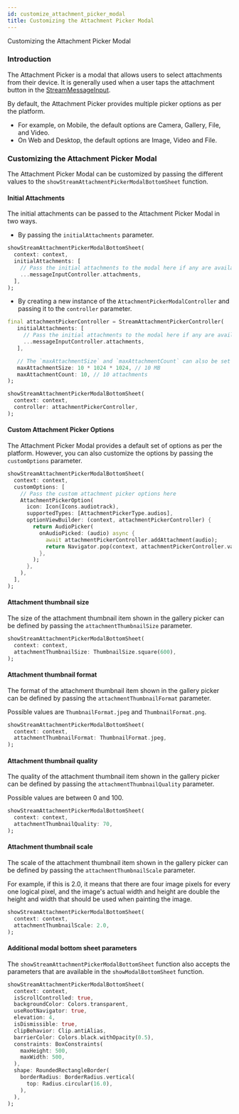 ```yaml
---
id: customize_attachment_picker_modal
title: Customizing the Attachment Picker Modal
---
```


Customizing the Attachment Picker Modal

### Introduction

The Attachment Picker is a modal that allows users to select attachments from their device.
It is generally used when a user taps the attachment button in the [StreamMessageInput](../stream_chat_flutter/message_input.mdx).

By default, the Attachment Picker provides multiple picker options as per the platform.
- For example, on Mobile, the default options are Camera, Gallery, File, and Video.
- On Web and Desktop, the default options are Image, Video and File.

### Customizing the Attachment Picker Modal

The Attachment Picker Modal can be customized by passing the different values to the `showStreamAttachmentPickerModalBottomSheet` function.

#### Initial Attachments

The initial attachments can be passed to the Attachment Picker Modal in two ways.

 * By passing the `initialAttachments` parameter.

 ```dart
 showStreamAttachmentPickerModalBottomSheet(
   context: context,
   initialAttachments: [
     // Pass the initial attachments to the modal here if any are available already (optional)
     ...messageInputController.attachments,
   ],
 );
 ```

 * By creating a new instance of the `AttachmentPickerModalController` and passing it to the `controller` parameter.

 ```dart
 final attachmentPickerController = StreamAttachmentPickerController(
    initialAttachments: [
      // Pass the initial attachments to the modal here if any are available already (optional)
      ...messageInputController.attachments,
    ],

    // The `maxAttachmentSize` and `maxAttachmentCount` can also be set while creating a controller.
    maxAttachmentSize: 10 * 1024 * 1024, // 10 MB
    maxAttachmentCount: 10, // 10 attachments
 );

 showStreamAttachmentPickerModalBottomSheet(
   context: context,
   controller: attachmentPickerController,
 );
 ```

#### Custom Attachment Picker Options

The Attachment Picker Modal provides a default set of options as per the platform.
However, you can also customize the options by passing the `customOptions` parameter.

 ```dart
 showStreamAttachmentPickerModalBottomSheet(
   context: context,
   customOptions: [
     // Pass the custom attachment picker options here
     AttachmentPickerOption(
       icon: Icon(Icons.audiotrack),
       supportedTypes: [AttachmentPickerType.audios],
       optionViewBuilder: (context, attachmentPickerController) {
         return AudioPicker(
           onAudioPicked: (audio) async {
             await attachmentPickerController.addAttachment(audio);
             return Navigator.pop(context, attachmentPickerController.value);
           },
         );
       },
     ),
   ],
 );
 ```

#### Attachment thumbnail size

The size of the attachment thumbnail item shown in the gallery picker can be defined by passing the `attachmentThumbnailSize` parameter.

 ```dart
 showStreamAttachmentPickerModalBottomSheet(
   context: context,
   attachmentThumbnailSize: ThumbnailSize.square(600),
 );
 ```

#### Attachment thumbnail format

The format of the attachment thumbnail item shown in the gallery picker can be defined by passing the `attachmentThumbnailFormat` parameter.

Possible values are `ThumbnailFormat.jpeg` and `ThumbnailFormat.png`.

 ```dart
 showStreamAttachmentPickerModalBottomSheet(
   context: context,
   attachmentThumbnailFormat: ThumbnailFormat.jpeg,
 );
 ```

#### Attachment thumbnail quality

The quality of the attachment thumbnail item shown in the gallery picker can be defined by passing the `attachmentThumbnailQuality` parameter.

Possible values are between 0 and 100.

 ```dart
 showStreamAttachmentPickerModalBottomSheet(
   context: context,
   attachmentThumbnailQuality: 70,
 );
 ```

#### Attachment thumbnail scale

The scale of the attachment thumbnail item shown in the gallery picker can be defined by passing the `attachmentThumbnailScale` parameter.

For example, if this is 2.0, it means that there are four image pixels for every one logical pixel, and the image's actual width and height are
double the height and width that should be used when painting the image.

 ```dart
 showStreamAttachmentPickerModalBottomSheet(
   context: context,
   attachmentThumbnailScale: 2.0,
 );
 ```

#### Additional modal bottom sheet parameters

The `showStreamAttachmentPickerModalBottomSheet` function also accepts the parameters that are available in the `showModalBottomSheet` function.

 ```dart
 showStreamAttachmentPickerModalBottomSheet(
   context: context,
   isScrollControlled: true,
   backgroundColor: Colors.transparent,
   useRootNavigator: true,
   elevation: 4,
   isDismissible: true,
   clipBehavior: Clip.antiAlias,
   barrierColor: Colors.black.withOpacity(0.5),
   constraints: BoxConstraints(
     maxHeight: 500,
     maxWidth: 500,
   ),
   shape: RoundedRectangleBorder(
     borderRadius: BorderRadius.vertical(
       top: Radius.circular(16.0),
     ),
   ),
 );
 ```






